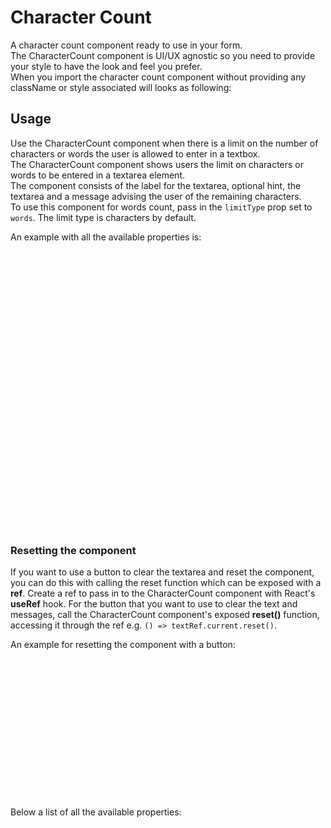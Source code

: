
<Meta title="DCXLibrary/Form/CharacterCount/Documentation" />

# Character Count

A character count component ready to use in your form.  
The CharacterCount component is UI/UX agnostic so you need to provide your style to have the look and feel you prefer.  
When you import the character count component without providing any className or style associated will looks as following:

<Canvas of={CharacterCountStories.Unstyled} />

## Usage

Use the CharacterCount component when there is a limit on the number of characters or words the user is allowed to enter in a textbox.  
The CharacterCount component shows users the limit on characters or words to be entered in a textarea element.  
The component consists of the label for the textarea, optional hint, the textarea and a message advising the user of the remaining characters.  
To use this component for words count, pass in the `limitType` prop set to `words`. The limit type is characters by default.

An example with all the available properties is:

```js
<CharacterCount
  id="id"
  label="Label for text area"
  hint={{ text: 'Optional hint' }}
  containerClassName="container-class-name"
  formGroupClassName="form-group-class-name"
  labelClassName="label-class-name"
  textareaClassName="textarea-class-name"
  textareaErrorClassName="textarea-error-class-name"
  messageClassName="message-class-name"
  messageErrorClassName="message-error-class-name"
  name="textarea-name"
  cols={30}
  rows={5}
  maxLength={15}
  ariaDescribedBy="aria-described-by"
  displayError={false}
  errorMessage="error-text"
  errorMessageClassName="error-class-name"
  errorId="error-id"
  errorVisuallyHiddenText={{ text: 'visually-hidden-error-message' }}
  onChange={onChangeHandler}
  limitType="characters"
  constrained={false}
  threshold={20}
  customMaxCharMsgFunc={(remainingCount, overLimitBy, hydrated) =>
    `this is a custom message with ${remainingCount} and ${overLimitBy} with js enabled ${hydrated}`
  }
  ref={textRef}
/>
```

### Resetting the component

If you want to use a button to clear the textarea and reset the component, you can do this with calling the reset function which can be exposed with a **ref**.
Create a ref to pass in to the CharacterCount component with React's **useRef** hook.
For the button that you want to use to clear the text and messages, call the CharacterCount component's exposed **reset()** function, accessing it through the ref e.g. `() => textRef.current.reset()`.

An example for resetting the component with a button:

```js
const textRef = useRef(null);

<form>
  <CharacterCount
    label="Label for text area"
    hint={{
      text: 'Type more than 15 characters to see the message change',
    }}
    maxLength={15}
    rows={5}
    cols={50}
    ref={textRef}
  />
  <button onClick={() => textRef.current.reset()}>Cancel</button>
</form>;
```

Below a list of all the available properties:

<ArgTypes of={CharacterCountStories} />
